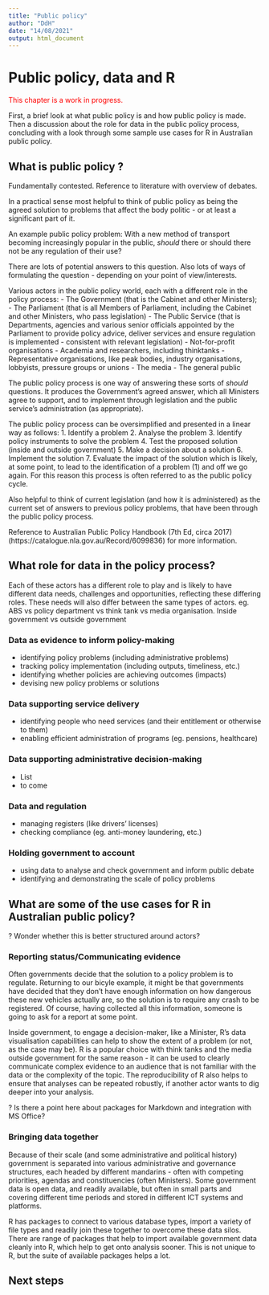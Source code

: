 ```yaml
---
title: "Public policy"
author: "DdH"
date: "14/08/2021"
output: html_document
---
```


# Public policy, data and R 

<p style='color: red'>This chapter is a work in progress.</p>

First, a brief look at what public policy is and how public policy is made. Then a discussion about the role for data in the public policy process, concluding with a look through some sample use cases for R in Australian public policy.

## What is public policy ?

Fundamentally contested. Reference to literature with overview of debates.

In a practical sense most helpful to think of public policy as being the agreed solution to problems that affect the body politic - or at least a significant part of it.

An example public policy problem: With a new method of transport becoming increasingly popular in the public, *should* there or should there not be any regulation of their use?

There are lots of potential answers to this question. Also lots of ways of formulating the question - depending on your point of view/interests.

Various actors in the public policy world, each with a different role in the policy process:
- The Government (that is the Cabinet and other Ministers);
- The Parliament (that is all Members of Parliament, including the Cabinet and other Ministers, who pass legislation)
- The Public Service (that is Departments, agencies and various senior officials appointed by the Parliament to provide policy advice, deliver services and ensure regulation is implemented - consistent with relevant legislation)
- Not-for-profit organisations
- Academia and researchers, including thinktanks 
- Representative organisations, like peak bodies, industry organisations, lobbyists, pressure groups or unions
- The media
- The general public

The public policy process is one way of answering these sorts of *should* questions. It produces the Government's agreed answer, which all Ministers agree to support, and to implement through legislation and the public service's administration (as appropriate). 

The public policy process can be oversimplified and presented in a linear way as follows:
1. Identify a problem
2. Analyse the problem
3. Identify policy instruments to solve the problem 
4. Test the proposed solution (inside and outside government)
5. Make a decision about a solution
6. Implement the solution
7. Evaluate the impact of the solution
which is likely, at some point, to lead to the identification of a problem (1) and off we go again. For this reason this process is often referred to as the public policy cycle.

Also helpful to think of current legislation (and how it is administered) as the current set of answers to previous policy problems, that have been through the public policy process.

Reference to Australian Public Policy Handbook (7th Ed, circa 2017) (https://catalogue.nla.gov.au/Record/6099836) for more information.

## What role for data in the policy process?

Each of these actors has a different role to play and is likely to have different data needs, challenges and opportunities, reflecting these differing roles. These needs will also differ between the same types of actors. eg. ABS vs policy department vs think tank vs media organisation. 
Inside government vs outside government

### Data as evidence to inform policy-making
- identifying policy problems (including administrative problems)
- tracking policy implementation (including outputs, timeliness, etc.)
- identifying whether policies are achieving outcomes (impacts)
- devising new policy problems or solutions

### Data supporting service delivery
- identifying people who need services (and their entitlement or otherwise to them)
- enabling efficient administration of programs (eg. pensions, healthcare)


### Data supporting administrative decision-making
- List
- to come

### Data and regulation
- managing registers (like drivers' licenses)
- checking compliance (eg. anti-money laundering, etc.)


### Holding government to account
- using data to analyse and check government and inform public debate
- identifying and demonstrating the scale of policy problems

## What are some of the use cases for R in Australian public policy?

? Wonder whether this is better structured around actors?

### Reporting status/Communicating evidence
Often governments decide that the solution to a policy problem is to regulate. Returning to our bicyle example, it might be that governments have decided that they don't have enough information on how dangerous these new vehicles actually are, so the solution is to require any crash to be registered. Of course, having collected all this information, someone is going to ask for a report at some point.

Inside government, to engage a decision-maker, like a Minister, R's data visualisation capabilities can help to show the extent of a problem (or not, as the case may be). R is a popular choice with think tanks and the media outside government for the same reason - it can be used to clearly communicate complex evidence to an audience that is not familiar with the data or the complexity of the topic. The reproducibility of R also helps to ensure that analyses can be repeated robustly, if another actor wants to dig deeper into your analysis. 

? Is there a point here about packages for Markdown and integration with MS Office?

### Bringing data together
Because of their scale (and some administrative and political history) government is separated into various administrative and governance structures, each headed by different mandarins - often with competing priorities, agendas and constituencies (often Ministers). Some government data is open data, and readily available, but often in small parts and covering different time periods and stored in different ICT systems and platforms.

R has packages to connect to various database types, import a variety of file types and readily join these together to overcome these data silos. There are range of packages that help to import available government data cleanly into R, which help to get onto analysis sooner. This is not unique to R, but the suite of available packages helps a lot.

## Next steps
